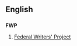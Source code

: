 ==English==

==={{initialism-old|en}}===
'''FWP'''
# {{context|US}} [[w:Federal Writers' Project|Federal Writers' Project]]
